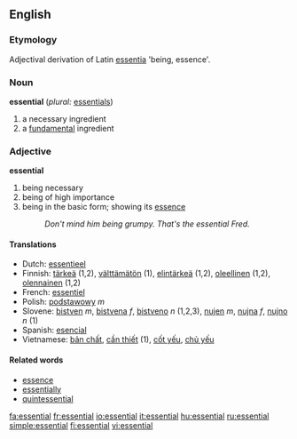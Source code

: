 ==English==

===Etymology===
Adjectival derivation of Latin [[essentia]] 'being, essence'.

===Noun===
'''essential'''  (''plural:'' [[essentials]])
# a necessary ingredient
# a [[fundamental]] ingredient

===Adjective===
'''essential'''
# being necessary
# being of high importance
# being in the basic form; showing its [[essence]]
#:''Don't mind him being grumpy.  That's the essential Fred.''

====Translations====
*Dutch: [[essentieel]]
*Finnish: [[tärkeä]] (1,2), [[välttämätön]] (1), [[elintärkeä]] (1,2), [[oleellinen]] (1,2), [[olennainen]] (1,2)
*French: [[essentiel]]
*Polish: [[podstawowy]] ''m''
*Slovene: [[bistven]] ''m'', [[bistvena]] ''f'', [[bistveno]] ''n'' (1,2,3), [[nujen]] ''m'', [[nujna]] ''f'', [[nujno]] ''n'' (1)
*Spanish: [[esencial]]
*Vietnamese: [[bản chất]], [[cần thiết]] (1), [[cốt yếu]], [[chủ yếu]]

====Related words====
*[[essence]]
*[[essentially]]
*[[quintessential]]

[[fa:essential]]
[[fr:essential]]
[[io:essential]]
[[it:essential]]
[[hu:essential]]
[[ru:essential]]
[[simple:essential]]
[[fi:essential]]
[[vi:essential]]